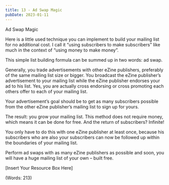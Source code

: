 ```yaml
---
title: 13 - Ad Swap Magic
pubDate: 2023-01-11
---
```


Ad Swap Magic


Here is a little used technique you can implement to build your mailing list for no additional cost. I call it “using subscribers to make subscribers” like much in the context of “using money to make money”.

This simple list building formula can be summed up in two words: ad swap.

Generally, you trade advertisements with other eZine publishers, preferably of the same mailing list size or bigger. You broadcast the eZine publisher’s advertisement to your mailing list while the eZine publisher endorses your ad to his list. Yes, you are actually cross endorsing or cross promoting each others offer to each of your mailing list.

Your advertisement’s goal should be to get as many subscribers possible from the other eZine publisher’s mailing list to sign up for yours.

The result: you grow your mailing list. This method does not require money, which means it can be done for free. And the return of subscribers? Infinite!

You only have to do this with one eZine publisher at least once, because his subscribers who are also your subscribers can now be followed up within the boundaries of your mailing list.

Perform ad swaps with as many eZine publishers as possible and soon, you will have a huge mailing list of your own – built free.


[Insert Your Resource Box Here]

(Words: 213)
